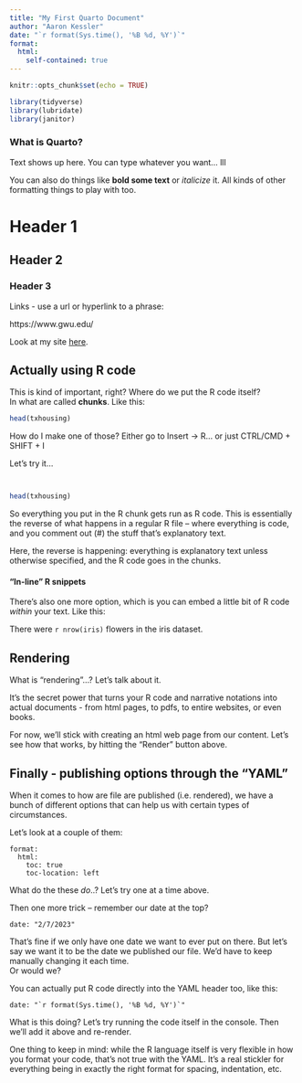```yaml
---
title: "My First Quarto Document"
author: "Aaron Kessler"
date: "`r format(Sys.time(), '%B %d, %Y')`"
format:
  html:
    self-contained: true
---
```


```r
knitr::opts_chunk$set(echo = TRUE)

library(tidyverse) 
library(lubridate)
library(janitor)

```

### What is Quarto?

Text shows up here. You can type whatever you want... lll

You can also do things like **bold some text** or *italicize* it. All kinds of other formatting things to play with too.

# Header 1

## Header 2

### Header 3

Links - use a url or hyperlink to a phrase:

https://www.gwu.edu/

Look at my site [here](https://www.gwu.edu/).

## Actually using R code

This is kind of important, right? Where do we put the R code itself?\
In what are called **chunks**. Like this:

```r

head(txhousing)

```

How do I make one of those? Either go to Insert -\> R... or just CTRL/CMD + SHIFT + I

Let's try it...

```r

```

```r

```


```r

head(txhousing)

```

So everything you put in the R chunk gets run as R code. This is essentially the reverse of what happens in a regular R file -- where everything is code, and you comment out (#) the stuff that's explanatory text.

Here, the reverse is happening: everything is explanatory text unless otherwise specified, and the R code goes in the chunks.

#### "In-line" R snippets

There's also one more option, which is you can embed a little bit of R code *within* your text. Like this:

There were `r nrow(iris)` flowers in the iris dataset.

## Rendering

What is "rendering"...? Let's talk about it.

It's the secret power that turns your R code and narrative notations into actual documents - from html pages, to pdfs, to entire websites, or even books.

For now, we'll stick with creating an html web page from our content. Let's see how that works, by hitting the "Render" button above.

## Finally - publishing options through the "YAML"

When it comes to how are file are published (i.e. rendered), we have a bunch of different options that can help us with certain types of circumstances.

Let's look at a couple of them:

    format:
      html:
        toc: true
        toc-location: left

What do the these *do*..? Let's try one at a time above.

Then one more trick -- remember our date at the top?

    date: "2/7/2023"

That's fine if we only have one date we want to ever put on there. But let's say we want it to be the date we published our file. We'd have to keep manually changing it each time.\
Or would we?

You can actually put R code directly into the YAML header too, like this:

    date: "`r format(Sys.time(), '%B %d, %Y')`"

What is this doing? Let's try running the code itself in the console. Then we'll add it above and re-render.

One thing to keep in mind: while the R language itself is very flexible in how you format your code, that's not true with the YAML. It's a real stickler for everything being in exactly the right format for spacing, indentation, etc.
